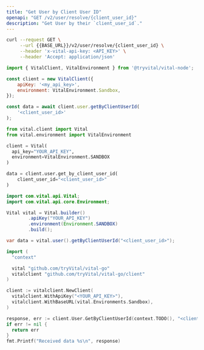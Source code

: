 ```yaml
---
title: "Get User by Client User ID"
openapi: "GET /v2/user/resolve/{client_user_id}"
description: "Get User by their `client_user_id`."
---
```


<RequestExample>

```bash cURL
curl --request GET \
     --url {{BASE_URL}}/v2/user/resolve/{client_user_id} \
     --header 'x-vital-api-key: <API_KEY>' \
     --header 'Accept: application/json'
```

```javascript Node
import { VitalClient, VitalEnvironment } from '@tryvital/vital-node';

const client = new VitalClient({
    apiKey: '<my_api_key>',
    environment: VitalEnvironment.Sandbox,
});

const data = await client.user.getByClientUserId(
    '<client_user_id>'
);
```

```python Python
from vital.client import Vital
from vital.environment import VitalEnvironment

client = Vital(
  api_key="YOUR_API_KEY",
  environment=VitalEnvironment.SANDBOX
)

data = client.user.get_by_client_user_id(
    client_user_id="<client_user_id>"
)
```

```java Java
import com.vital.api.Vital;
import com.vital.api.core.Environment;

Vital vital = Vital.builder()
        .apiKey("YOUR_API_KEY")
        .environment(Environment.SANDBOX)
        .build();

var data = vital.user().getByClientUserId("<client_user_id>");
```

```go Go
import (
  "context"

  vital "github.com/tryVital/vital-go"
  vitalclient "github.com/tryVital/vital-go/client"
)

client := vitalclient.NewClient(
  vitalclient.WithApiKey("<YOUR_API_KEY>"),
  vitalclient.WithBaseURL(vital.Environments.Sandbox),
)

response, err := client.User.GetByClientUserId(context.TODO(), "<client_user_id>")
if err != nil {
  return err
}
fmt.Printf("Received data %s\n", response)
```

</RequestExample>


